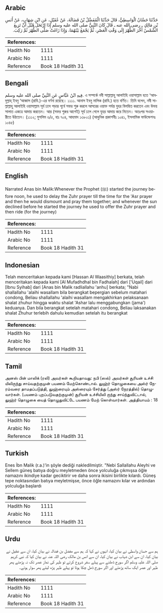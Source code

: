 ## Arabic


<div dir="rtl" lang="ar" style={{fontSize:'larger',backgroundColor:'#f8f9fa',padding:20}}>
حَدَّثَنَا حَسَّانُ الْوَاسِطِيُّ، قَالَ حَدَّثَنَا الْمُفَضَّلُ بْنُ فَضَالَةَ، عَنْ عُقَيْلٍ، عَنِ ابْنِ شِهَابٍ، عَنْ أَنَسِ بْنِ مَالِكٍ ـ رضى الله عنه ـ قَالَ كَانَ النَّبِيُّ صلى الله عليه وسلم إِذَا ارْتَحَلَ قَبْلَ أَنْ تَزِيغَ الشَّمْسُ أَخَّرَ الظُّهْرَ إِلَى وَقْتِ الْعَصْرِ، ثُمَّ يَجْمَعُ بَيْنَهُمَا، وَإِذَا زَاغَتْ صَلَّى الظُّهْرَ ثُمَّ رَكِبَ‏.‏
</div>
<div style={{backgroundColor:'#f8f9fa',padding:20, marginBottom: 10}}><table> <thead> <tr> <th>References:</th> <th></th> </tr> </thead> <tbody><tr><td>Hadith No</td><td>1111</td></tr><tr><td>Arabic No</td><td>1111</td></tr><tr><td>Reference</td><td>Book 18 Hadith 31</td></tr></tbody></table></div>

## Bengali


<div dir="ltr" lang="bn" style={{fontSize:'larger',backgroundColor:'#f8f9fa',padding:20}}>
فِيهِ ابْنُ عَبَّاسٍ عَنِ النَّبِيِّ صلى الله عليه وسلم. এ সম্পর্কে নবী সাল্লাল্লাহু আলাইহি ওয়াসাল্লাম হতে ‘আবদুল্লাহ্ ইবনু ‘আব্বাস (রাযি.)-এর বর্ণনা রয়েছে। ১১১১. আনাস ইবনু মালিক (রাযি.) হতে বর্ণিত। তিনি বলেন, নবী সাল্লাল্লাহু আলাইহি ওয়াসাল্লাম সূর্য ঢলে পড়ার পূর্বে সফর শুরু করলে আসরের ওয়াক্ত পর্যন্ত যুহর বিলম্বিত করতেন এবং উভয় সালাত একত্রে আদায় করতেন। আর (সফর শুরুর আগেই) সূর্য ঢলে গেলে যুহর আদায় করে নিতেন। অতঃপর সওয়ারীতে উঠতেন। (১১১২; মুসলিম ৬/৫, হাঃ ৭০৪, আহমাদ ১৩৮০১) (আধুনিক প্রকাশনীঃ ১০৪১, ইসলামিক ফাউন্ডেশনঃ ১০৪৫)
</div>
<div style={{backgroundColor:'#f8f9fa',padding:20, marginBottom: 10}}><table> <thead> <tr> <th>References:</th> <th></th> </tr> </thead> <tbody><tr><td>Hadith No</td><td>1111</td></tr><tr><td>Arabic No</td><td>1111</td></tr><tr><td>Reference</td><td>Book 18 Hadith 31</td></tr></tbody></table></div>

## English


<div dir="ltr" lang="en" style={{fontSize:'larger',backgroundColor:'#f8f9fa',padding:20}}>
Narrated Anas bin Malik:Whenever the Prophet (ﷺ) started the journey before noon, he used to delay the Zuhr prayer till the time for the 'Asr prayer and then he would dismount and pray them together; and whenever the sun declined before he started the journey he used to offer the Zuhr prayer and then ride (for the journey)
</div>
<div style={{backgroundColor:'#f8f9fa',padding:20, marginBottom: 10}}><table> <thead> <tr> <th>References:</th> <th></th> </tr> </thead> <tbody><tr><td>Hadith No</td><td>1111</td></tr><tr><td>Arabic No</td><td>1111</td></tr><tr><td>Reference</td><td>Book 18 Hadith 31</td></tr></tbody></table></div>

## Indonesian


<div dir="ltr" lang="id" style={{fontSize:'larger',backgroundColor:'#f8f9fa',padding:20}}>
Telah menceritakan kepada kami [Hassan Al Waasithiy] berkata, telah menceritakan kepada kami [Al Mufadhdhal bin Fadhalah] dari ['Uqail] dari [Ibnu Syihab] dari [Anas bin Malik radliallahu 'anhu] berkata; "Nabi shallallahu 'alaihi wasallam bila berangkat bepergian sebelum matahari condong, Beliau shallallahu 'alaihi wasallam mengakhirkan pelaksanaan shalat zhuhur hingga waktu shalat 'Ashar lalu menggabungkan (jama') keduanya. Dan bila berangkat setelah matahari condong, Beliau laksanakan shalat Zhuhur terlebih dahulu kemudian setelah itu berangkat
</div>
<div style={{backgroundColor:'#f8f9fa',padding:20, marginBottom: 10}}><table> <thead> <tr> <th>References:</th> <th></th> </tr> </thead> <tbody><tr><td>Hadith No</td><td>1111</td></tr><tr><td>Arabic No</td><td>1111</td></tr><tr><td>Reference</td><td>Book 18 Hadith 31</td></tr></tbody></table></div>

## Tamil


<div dir="ltr" lang="ta" style={{fontSize:'larger',backgroundColor:'#f8f9fa',padding:20}}>
அனஸ் பின் மாலிக் (ரலி) அவர்கள் கூறியதாவது: நபி (ஸல்) அவர்கள் சூரியன் உச்சி யிலிருந்து சாய்வதற்குமுன் பயணம் மேற்கொண்டால். லுஹ்ர் தொழுகையை அஸ்ர் நேரம்வரை தாமதப்படுத்தி, லுஹ்ரையும் அஸ்ரையும் சேர்த்து (அஸ்ர் நேரத்தில்) தொழுவார்கள். (பயணம் புறப்படுவதற்குமுன்) சூரியன் உச்சியிலி ருந்து சாய்ந்துவிட்டால், லுஹ்ர் தொழுகை யைத் தொழுதுவிட்டே பயணம் மேற் கொள்வார்கள். அத்தியாயம் : 18
</div>
<div style={{backgroundColor:'#f8f9fa',padding:20, marginBottom: 10}}><table> <thead> <tr> <th>References:</th> <th></th> </tr> </thead> <tbody><tr><td>Hadith No</td><td>1111</td></tr><tr><td>Arabic No</td><td>1111</td></tr><tr><td>Reference</td><td>Book 18 Hadith 31</td></tr></tbody></table></div>

## Turkish


<div dir="ltr" lang="tr" style={{fontSize:'larger',backgroundColor:'#f8f9fa',padding:20}}>
Enes İbn Malik (r.a.)'in şöyle dediği nakledilmiştir. "Nebi Sallallahu Aleyhi ve Sellem güneş batıya doğru meyletmeden önce yolculuğa çıkmışsa öğle namazını ikindiye kadar geciktirir ve daha sonra ikisini birlikte kılardı. Güneş tepe noktasından batıya meyletmişse, önce öğle namazını kılar ve ardından yolculuğa başlardı
</div>
<div style={{backgroundColor:'#f8f9fa',padding:20, marginBottom: 10}}><table> <thead> <tr> <th>References:</th> <th></th> </tr> </thead> <tbody><tr><td>Hadith No</td><td>1111</td></tr><tr><td>Arabic No</td><td>1111</td></tr><tr><td>Reference</td><td>Book 18 Hadith 31</td></tr></tbody></table></div>

## Urdu


<div dir="rtl" lang="ur" style={{fontSize:'larger',backgroundColor:'#f8f9fa',padding:20}}>
ہم سے حسان واسطی نے بیان کیا، انہوں نے کہا کہ ہم سے مفضل بن فضالہ نے بیان کیا، ان سے عقیل نے بیان کیا، ان سے ابن شہاب نے بیان کیا، ان سے انس بن مالک رضی اللہ عنہ نے بیان کیا کہ نبی کریم صلی اللہ علیہ وسلم اگر سورج ڈھلنے سے پہلے سفر شروع کرتے تو ظہر کی نماز عصر تک نہ پڑھتے پھر ظہر اور عصر ایک ساتھ پڑھتے اور اگر سورج ڈھل چکا ہوتا تو پہلے ظہر پڑھ لیتے پھر سوار ہوتے۔
</div>
<div style={{backgroundColor:'#f8f9fa',padding:20, marginBottom: 10}}><table> <thead> <tr> <th>References:</th> <th></th> </tr> </thead> <tbody><tr><td>Hadith No</td><td>1111</td></tr><tr><td>Arabic No</td><td>1111</td></tr><tr><td>Reference</td><td>Book 18 Hadith 31</td></tr></tbody></table></div>